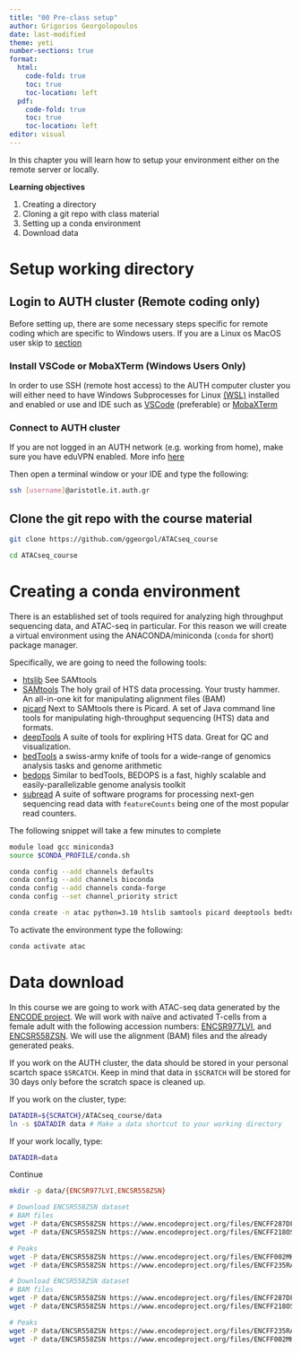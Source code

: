 ```yaml
---
title: "00 Pre-class setup"
author: Grigorios Georgolopoulos
date: last-modified
theme: yeti
number-sections: true
format:
  html:
    code-fold: true
    toc: true
    toc-location: left
  pdf:
    code-fold: true
    toc: true
    toc-location: left
editor: visual
---
```


In this chapter you will learn how to setup your environment either on the remote server or locally.

**Learning objectives**

1. Creating a directory
2. Cloning a git repo with class material
3. Setting up a conda environment
4. Download data

# Setup working directory

## Login to AUTH cluster (Remote coding only)

Before setting up, there are some necessary steps specific for remote coding which are specific to Windows users. If you are a Linux os MacOS user skip to [section](#unix-linuxmacos-users)

### Install VSCode or MobaXTerm (Windows Users Only)

In order to use SSH (remote host access) to the AUTH computer cluster you will either need to have Windows Subprocesses for Linux [(WSL)](https://learn.microsoft.com/en-us/windows/wsl/install) installed and enabled or use and IDE such as [VSCode](https://code.visualstudio.com/) (preferable) or [MobaXTerm](https://mobaxterm.mobatek.net/)

### Connect to AUTH cluster

If you are not logged in an AUTH network (e.g. working from home), make sure you have eduVPN enabled. More info [here](https://it.auth.gr/manuals/eduvpn/)

Then open a terminal window or your IDE and type the following:

```bash
ssh [username]@aristotle.it.auth.gr
```

## Clone the git repo with the course material

```bash
git clone https://github.com/ggeorgol/ATACseq_course

cd ATACseq_course
```

# Creating a conda environment

There is an established set of tools required for analyzing high throughput sequencing data, and ATAC-seq in particular. For this reason we will create a virtual environment using the ANACONDA/miniconda (`conda` for short) package manager. 

Specifically, we are going to need the following tools:

* [htslib](http://www.htslib.org/)  See SAMtools
* [SAMtools](http://www.htslib.org/) The holy grail of HTS data processing. Your trusty hammer. An all-in-one kit for manipulating alignment files (BAM)
* [picard](https://broadinstitute.github.io/picard/) Next to SAMtools there is Picard. A set of Java command line tools for manipulating high-throughput sequencing (HTS) data and formats.
* [deepTools](https://deeptools.readthedocs.io/en/develop/) A suite of tools for expliring HTS data. Great for QC and visualization.
* [bedTools](https://bedtools.readthedocs.io/en/latest/) a swiss-army knife of tools for a wide-range of genomics analysis tasks and genome arithmetic
* [bedops](https://bedops.readthedocs.io/en/latest/) Similar to bedTools, BEDOPS is a fast, highly scalable and easily-parallelizable genome analysis toolkit
* [subread](https://subread.sourceforge.net/) A suite of software programs for processing next-gen sequencing read data with `featureCounts` being one of the most popular read counters.

The following snippet will take a few minutes to complete

```bash
module load gcc miniconda3
source $CONDA_PROFILE/conda.sh

conda config --add channels defaults
conda config --add channels bioconda
conda config --add channels conda-forge
conda config --set channel_priority strict

conda create -n atac python=3.10 htslib samtools picard deeptools bedtools bedops subread
```

To activate the environment type the following:

```bash
conda activate atac
```

# Data download

In this course we are going to work with ATAC-seq data generated by the [ENCODE project](https://www.encodeproject.org/matrix/?type=Experiment&control_type!=*&status=released&perturbed=false&assay_title=ATAC-seq). We will work with naïve and activated T-cells from a female adult with the following accession numbers: [ENCSR977LVI](https://www.encodeproject.org/experiments/ENCSR977LVI/), and [ENCSR558ZSN](https://www.encodeproject.org/experiments/ENCSR558ZSN/). We will use the alignment (BAM) files and the already generated peaks.

If you work on the AUTH cluster, the data should be stored in your personal scartch space `$SRCATCH`. Keep in mind that data in `$SCRATCH` will be stored for 30 days only before the scratch space is cleaned up.

If you work on the cluster, type:
```bash
DATADIR=${SCRATCH}/ATACseq_course/data
ln -s $DATADIR data # Make a data shortcut to your working directory
```

If your work locally, type:
```bash
DATADIR=data
```

Continue
```bash
mkdir -p data/{ENCSR977LVI,ENCSR558ZSN}

# Download ENCSR558ZSN dataset
# BAM files
wget -P data/ENCSR558ZSN https://www.encodeproject.org/files/ENCFF287DFF/@@download/ENCFF287DFF.bam
wget -P data/ENCSR558ZSN https://www.encodeproject.org/files/ENCFF218OSF/@@download/ENCFF218OSF.bam

# Peaks
wget -P data/ENCSR558ZSN https://www.encodeproject.org/files/ENCFF002MKC/@@download/ENCFF002MKC.bed.gz
wget -P data/ENCSR558ZSN https://www.encodeproject.org/files/ENCFF235RAD/@@download/ENCFF235RAD.bed.gz

# Download ENCSR558ZSN dataset
# BAM files
wget -P data/ENCSR558ZSN https://www.encodeproject.org/files/ENCFF287DFF/@@download/ENCFF287DFF.bam
wget -P data/ENCSR558ZSN https://www.encodeproject.org/files/ENCFF218OSF/@@download/ENCFF218OSF.bam

# Peaks
wget -P data/ENCSR558ZSN https://www.encodeproject.org/files/ENCFF235RAD/@@download/ENCFF235RAD.bed.gz
wget -P data/ENCSR558ZSN https://www.encodeproject.org/files/ENCFF002MKC/@@download/ENCFF002MKC.bed.gz
```
